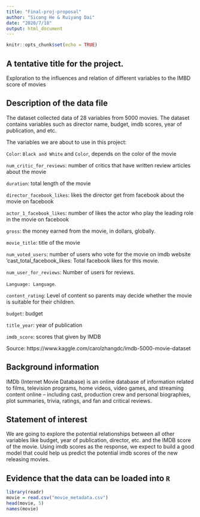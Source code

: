 ```yaml
---
title: "Final-proj-proposal"
author: "Sicong He & Ruiyang Dai"
date: "2020/7/18"
output: html_document
---
```


```r
knitr::opts_chunk$set(echo = TRUE)
```

## A tentative title for the project.
Exploration to the influences and relation of different variables to the IMBD score of movies

## Description of the data file
The dataset collected data of 28 variables from 5000 movies. 
The dataset contains variables such as director name, budget, imdb scores, year of publication, and etc.

The variables we are about to use in this project: 

`Color`: ` Black and White` and `Color`, depends on the color of the movie

`num_critic_for_reviews`: number of critics that have written review articles about the movie

`duration`: total length of the movie

`director_facebook_likes`: likes the director get from facebook about the movie on facebook

`actor_1_facebook_likes`: number of likes the actor who play the leading role in the movie on facebook

`gross`: the money earned from the movie, in dollars, globally.

`movie_title`: title of the movie

`num_voted_users`: number of users who vote for the movie on imdb website
‘cast_total_facebook_likes: Total facebook likes for this movie.

`num_user_for_reviews`: Number of users for reviews.

`Language: Language`.

`content_rating`: Level of content so parents may decide whether the movie is suitable for their children.

`budget`: budget

`title_year`: year of publication

`imdb_score`: scores that given by IMDB


Source: https://www.kaggle.com/carolzhangdc/imdb-5000-movie-dataset

## Background information

IMDb (Internet Movie Database) is an online database of information related to films, television programs, home videos, video games, and streaming content online – including cast, production crew and personal biographies, plot summaries, trivia, ratings, and fan and critical reviews.

## Statement of interest

We are going to explore the potential relationships between all other variables like budget, year of publication, director, etc. and the IMDB score of the movie. Using imdb scores as the response, we expect to build a good model that could help us predict the potential imdb scores of the new releasing movies.

## Evidence that the data can be loaded into `R`

```r
library(readr)
movie = read.csv("movie_metadata.csv")
head(movie, 5)
names(movie)
```

